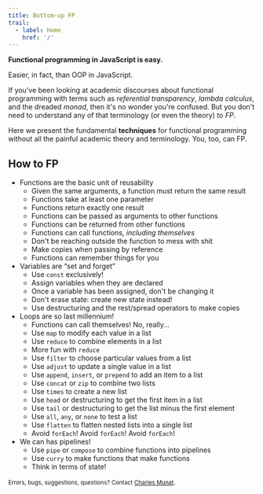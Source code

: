 ```yaml
---
title: Bottom-up FP
trail:
  - label: Home
    href: '/'
---
```


**Functional programming in JavaScript is easy.**

Easier, in fact, than OOP in JavaScript.

If you've been looking at academic discourses about functional programming with terms such as _referential transparency_, _lambda calculus_, and the dreaded _monad_, then it's no wonder you're confused. But you don't need to understand any of that terminology (or even the theory) to _FP_.

Here we present the fundamental **techniques** for functional programming without all the painful academic theory and terminology. You, too, can FP.

## How to FP

<ul>
  <li>
    <Link to='/inductive/reusability/' aria-label='Reusability'>Functions are the basic unit of reusability</Link>
    <ul>
      <li><Link to='/inductive/reusability/#purity-rules'>Given the same arguments, a function must return the same result</Link></li>
      <li><Link to='/inductive/reusability/#real-functions-have-parameters'>Functions take at least one parameter</Link></li>
      <li><Link to='/inductive/reusability/#real-functions-return-a-value'>Functions return exactly one result</Link></li>
      <li><Link to='/inductive/reusability/#join-the-higher-order'>Functions can be passed as arguments to other functions</Link></li>
      <li><Link to='/inductive/reusability/#who-wants-curry'>Functions can be returned from other functions</Link></li>
      <li><Link to='/inductive/reusability/#we-can-has-recursion'>Functions can call functions, <em>including themselves</em></Link></li>
      <li><Link to='/inductive/reusability/#say-no-to-side-effects'>Don't be reaching outside the function to mess with shit</Link></li>
      <li><Link to='/inductive/reusability/#no-mutating-variables'>Make copies when passing by reference</Link></li>
      <li><Link to='/inductive/reusability/#closures-are-cool'>Functions can remember things for you</Link></li>
    </ul>
  </li>
  <li>
    <Link to='/inductive/immutability/' aria-label='Immutability'>Variables are &ldquo;set and forget&rdquo;</Link>
    <ul>
      <li><Link to='/inductive/immutability/#use-const-exclusively'>Use <code>const</code> exclusively!</Link></li>
      <li><Link to='/inductive/immutability/#assign-upon-declaration'>Assign variables when they are declared</Link></li>
      <li><Link to='/inductive/immutability/#never-mutate'>Once a variable has been assigned, don't be changing it</Link></li>
      <li><Link to='/inductive/immutability/#never-destroy-state'>Don't erase state: create new state instead!</Link></li>
      <li><Link to='/inductive/immutability/#use-destructuring-to-make-copies'>Use destructuring and the rest/spread operators to make copies</Link></li>
    </ul>
  </li>
  <li>
    <Link to='/inductive/iteration/' aria-label='Iteration'>Loops are so last millennium!</Link>
    <ul>
      <li><Link to='/inductive/iteration/#recusrive-functions'>Functions can call themselves! No, really...</Link></li>
      <li><Link to='/inductive/iteration/#map'>Use <code>map</code> to modify each value in a list</Link></li>
      <li><Link to='/inductive/iteration/#reduce'>Use <code>reduce</code> to combine elements in a list</Link></li>
      <li><Link to='/inductive/iteration/#reduce-again'>More fun with <code>reduce</code></Link></li>
      <li><Link to='/inductive/iteration/#filter'>Use <code>filter</code> to choose particular values from a list</Link></li>
      <li><Link to='/inductive/iteration/#adjust'>Use <code>adjust</code> to update a single value in a list</Link></li>
      <li><Link to='/inductive/iteration/#append'>Use <code>append</code>, <code>insert</code>, or <code>prepend</code> to add an item to a list</Link></li>
      <li><Link to='/inductive/iteration/#concat'>Use <code>concat</code> or <code>zip</code> to combine two lists</Link></li>
      <li><Link to='/inductive/iteration/#times'>Use <code>times</code> to create a new list</Link></li>
      <li><Link to='/inductive/iteration/#head'>Use <code>head</code> or destructuring to get the first item in a list</Link></li>
      <li><Link to='/inductive/iteration/#tail'>Use <code>tail</code> or destructuring to get the list minus the first element</Link></li>
      <li><Link to='/inductive/iteration/#all'>Use <code>all</code>, <code>any</code>, or <code>none</code> to test a list</Link></li>
      <li><Link to='/inductive/iteration/#flatten'>Use <code>flatten</code> to flatten nested lists into a single list</Link></li>
      <li><Link to='/inductive/iteration/#avoid-foreach'>Avoid <code>forEach</code>! Avoid <code>forEach</code>! Avoid <code>forEach</code>!</Link></li>
    </ul>
  </li>
  <li>
    <Link to='/inductive/composition/' aria-label='Composition'>We can has pipelines!</Link>
    <ul>
      <li><Link to='/inductive/composition/#pipe'>Use <code>pipe</code> or <code>compose</code> to combine functions into pipelines</Link></li>
      <li><Link to='/inductive/composition/#curry'>Use <code>curry</code> to make functions that make functions</Link></li>
      <li><Link to='/inductive/composition/#state-state-state'>Think in terms of state!</Link></li>
    </ul>
  </li>
</ul>

<small>Errors, bugs, suggestions, questions? Contact <a href='mailto:charles_munat@bnz.co.nz'>Charles Munat</a></small>.
